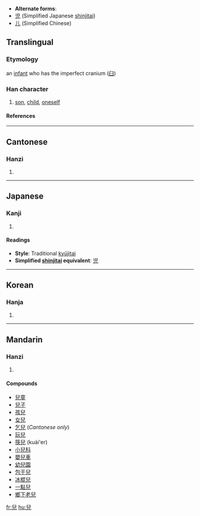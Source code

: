 * '''Alternate forms''':
* [[児]] (Simplified Japanese [[shinjitai]])
* [[儿]] (Simplified Chinese)

==Translingual==
===Etymology===
an [[infant]] who has the imperfect cranium ([[臼]])

===Han character===
{{Han char|rn=10|rad=儿|as=06|sn=8|four=7721<sub>7</sub>|canj=竹X竹山 (HXHU)}}
# [[son]], [[child]], [[oneself]]

====References====
{{Han ref|kx=0125.030|dkj=01365|dj=0265.060|hdz=10272.050|uh=5152|ud=20818|bh=A8E0|bd=43232}}

----
==Cantonese==
===Hanzi===
{{yue-hanzi|jyut=[[ji4]], [[ngai4]]|y=yi4}}
# {{defn|Cantonese}}

----
==Japanese==
===Kanji===
{{ja-kanji|grade=|rs=儿06}}
# {{defn|Japanese}} 
====Readings====
{{ja-readings|on=[[じ]] (ji), [[に]] (ni), [[げい]] (gei)|kun=[[こ]] (ko)}}

* '''Style''': Traditional [[kyūjitai]]
* '''Simplified [[shinjitai]] equivalent''': [[児]]
----
==Korean==
===Hanja===
{{ko-hanja|hangeul=아|rv=a|mr=a}}
# {{defn|Korean}}

----
==Mandarin==
===Hanzi===
{{cmn-hanzi|sim=儿|pin=[[ér]] (er2), [[er]] (er5)|wg=erh<sup>2</sup>, erh<sup>5</sup>}}
# {{defn|Mandarin}}

====Compounds====
* [[兒童]]
* [[兒子]]
* [[孩兒]]
* [[女兒]]
* [[乞兒]] (''Cantonese only'')
* [[玩兒]]
* [[筷兒]] (kuài'er)
* [[小兒科]]
* [[嬰兒車]]
* [[幼兒園]]
* [[包干兒]]
* [[冰棍兒]]
* [[一點兒]]
* [[鄉下老兒]]

[[fr:兒]]
[[hu:兒]]